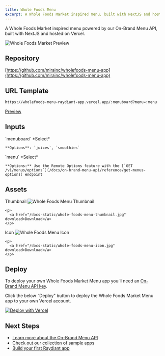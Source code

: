 ```yaml
---
title: Whole Foods Menu
excerpt: A Whole Foods Market inspired menu, built with NextJS and hosted on Vercel.
---
```


A Whole Foods Market inspired menu powered by our On-Brand Menu API, built with NextJS and hosted on Vercel.

![Whole Foods Market Preview](/docs-static/whole-foods-menu-preview.png)

## Repository

[https://github.com/mirainc/wholefoods-menu-app](https://github.com/mirainc/wholefoods-menu-app)

## URL Template

```bash
https://wholefoods-menu-raydiant-app.vercel.app/:menuboard?menu=:menu
```

[Preview](https://wholefoods-menu-raydiant-app.vercel.app/menu-boards/juices?menu=5ffd5ad4-d853-48cd-a19b-421490314676)

## Inputs

<OptionsTable>
  <OptionTitle>
    `menuboard`
  </OptionTitle>
  <OptionDescription>
    *Select*

    **Options**: `juices`, `smoothies`
  </OptionDescription>
  <OptionTitle>
    `menu`
  </OptionTitle>
  <OptionDescription>
    *Select*

    **Options:** Use the Remote Options feature with the [`GET /v1/menus/options`](/docs/on-brand-menu-api/reference/get-menus-options) endpoint
  </OptionDescription>
</OptionsTable>

## Assets

<OptionsTable>
  <OptionTitle>
    Thumbnail

  </OptionTitle>
  <OptionDescription>
    <img alt="Whole Foods Menu Thumbnail" src="/docs-static/whole-foods-menu-thumbnail.jpg" style={{ maxWidth: 200 }} />

    <p>
      <a href="/docs-static/whole-foods-menu-thumbnail.jpg" download>Download</a>
    </p>
  </OptionDescription>
  <OptionTitle>
    Icon
  </OptionTitle>
  <OptionDescription>
    <img alt="Whole Foods Menu Icon" src="/docs-static/whole-foods-menu-icon.jpg" style={{ maxWidth: 40 }} />

    <p>
      <a href="/docs-static/whole-foods-menu-icon.jpg" download>Download</a>
    </p>
  </OptionDescription>
</OptionsTable>



## Deploy

To deploy your own Whole Foods Market Menu app you’ll need an [On-Brand Menu API key](/docs/on-brand-menu-api/api-keys).

Click the below “Deploy" button to deploy the Whole Foods Market Menu app to your own Vercel account.

<a href="https://vercel.com/new/clone?repository-url=https%3A%2F%2Fgithub.com%2Fmirainc%2Fwholefoods-menu-app&env=RAYDIANT_MENU_API_KEY&redirect-url=https%3A%2F%2Fdevelopers.raydiant.com%2Fdocs%2Fget-started%2Fsample-apps%2Fwhole-foods-menu">
  <img src="https://vercel.com/button" alt="Deploy with Vercel" />
</a>

## Next Steps

- [Learn more about the On-Brand Menu API](/docs/on-brand-menu-api)
- [Check out our collection of sample apps](/docs/get-started/sample-apps)
- [Build your first Raydiant app](/docs/get-started/build-an-ap)
